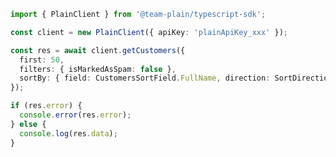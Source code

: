```ts
import { PlainClient } from '@team-plain/typescript-sdk';

const client = new PlainClient({ apiKey: 'plainApiKey_xxx' });

const res = await client.getCustomers({
  first: 50,
  filters: { isMarkedAsSpam: false },
  sortBy: { field: CustomersSortField.FullName, direction: SortDirection.Asc },
});

if (res.error) {
  console.error(res.error);
} else {
  console.log(res.data);
}
```
